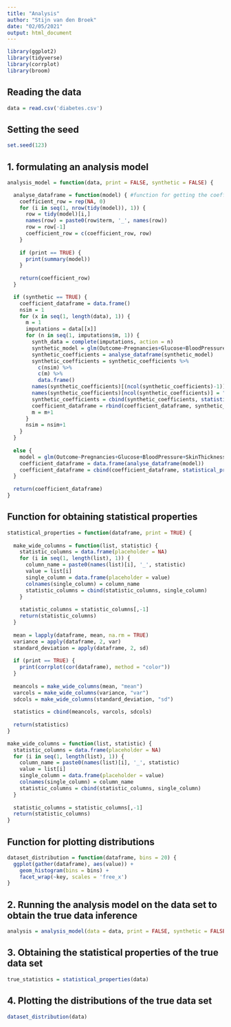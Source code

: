 ---
title: "Analysis"
author: "Stijn van den Broek"
date: "02/05/2021"
output: html_document
---

```{r}
library(ggplot2)
library(tidyverse)
library(corrplot)
library(broom)
```

## Reading the data

```{r}
data = read.csv('diabetes.csv')
```

## Setting the seed

```{r}
set.seed(123)
```

## 1. formulating an analysis model

```{r}
analysis_model = function(data, print = FALSE, synthetic = FALSE) {

  analyse_dataframe = function(model) { #function for getting the coefficients of the data in a list
    coefficient_row = rep(NA, 0)
    for (i in seq(1, nrow(tidy(model)), 1)) {
      row = tidy(model)[i,]
      names(row) = paste0(row$term, '_', names(row))
      row = row[-1]
      coefficient_row = c(coefficient_row, row)
    }
   
    if (print == TRUE) {
      print(summary(model))
    }
    
    return(coefficient_row)
  }

  if (synthetic == TRUE) {
    coefficient_dataframe = data.frame()
    nsim = 1
    for (x in seq(1, length(data), 1)) {
      m = 1
      imputations = data[[x]]
      for (n in seq(1, imputations$m, 1)) {
        synth_data = complete(imputations, action = n)
        synthetic_model = glm(Outcome~Pregnancies+Glucose+BloodPressure+SkinThickness+Insulin+BMI+DiabetesPedigreeFunction+Age, data = synth_data, family = "binomial") #very clunky implementation, but it works for now.
        synthetic_coefficients = analyse_dataframe(synthetic_model)
        synthetic_coefficients = synthetic_coefficients %>% 
          c(nsim) %>% 
          c(m) %>% 
          data.frame()
        names(synthetic_coefficients)[(ncol(synthetic_coefficients)-1)] = "nsim"
        names(synthetic_coefficients)[ncol(synthetic_coefficients)] = "m"
        synthetic_coefficients = cbind(synthetic_coefficients, statistical_properties(synth_data, print = FALSE)) #adding the statistical properties of the data
        coefficient_dataframe = rbind(coefficient_dataframe, synthetic_coefficients)
        m = m+1
      }
      nsim = nsim+1
    }
  }
  
  else {
    model = glm(Outcome~Pregnancies+Glucose+BloodPressure+SkinThickness+Insulin+BMI+DiabetesPedigreeFunction+Age, data = data, family = "binomial") #also clunky.
    coefficient_dataframe = data.frame(analyse_dataframe(model))
    coefficient_dataframe = cbind(coefficient_dataframe, statistical_properties(data, print = FALSE)) #adding the statistical properties of the data
  }
  
  return(coefficient_dataframe)
}
```

## Function for obtaining statistical properties

```{r}
statistical_properties = function(dataframe, print = TRUE) {
  
  make_wide_columns = function(list, statistic) {
    statistic_columns = data.frame(placeholder = NA)
    for (i in seq(1, length(list), 1)) {
      column_name = paste0(names(list)[i], '_', statistic)
      value = list[i]
      single_column = data.frame(placeholder = value)
      colnames(single_column) = column_name
      statistic_columns = cbind(statistic_columns, single_column)
    }
    
    statistic_columns = statistic_columns[,-1]
    return(statistic_columns)
  }
  
  mean = lapply(dataframe, mean, na.rm = TRUE)
  variance = apply(dataframe, 2, var)
  standard_deviation = apply(dataframe, 2, sd)
  
  if (print == TRUE) {
    print(corrplot(cor(dataframe), method = "color"))
  }
  
  meancols = make_wide_columns(mean, "mean")
  varcols = make_wide_columns(variance, "var")
  sdcols = make_wide_columns(standard_deviation, "sd")
  
  statistics = cbind(meancols, varcols, sdcols)
  
  return(statistics)
}
```

```{r}
make_wide_columns = function(list, statistic) {
  statistic_columns = data.frame(placeholder = NA)
  for (i in seq(1, length(list), 1)) {
    column_name = paste0(names(list)[i], '_', statistic)
    value = list[i]
    single_column = data.frame(placeholder = value)
    colnames(single_column) = column_name
    statistic_columns = cbind(statistic_columns, single_column)
  }
  
  statistic_columns = statistic_columns[,-1]
  return(statistic_columns)
}
```

## Function for plotting distributions

```{r}
dataset_distribution = function(dataframe, bins = 20) {
  ggplot(gather(dataframe), aes(value)) + 
    geom_histogram(bins = bins) + 
    facet_wrap(~key, scales = 'free_x')
}
```

## 2. Running the analysis model on the data set to obtain the true data inference

```{r}
analysis = analysis_model(data = data, print = FALSE, synthetic = FALSE)
```

## 3. Obtaining the statistical properties of the true data set

```{r}
true_statistics = statistical_properties(data)
```

## 4. Plotting the distributions of the true data set

```{r}
dataset_distribution(data)
```
